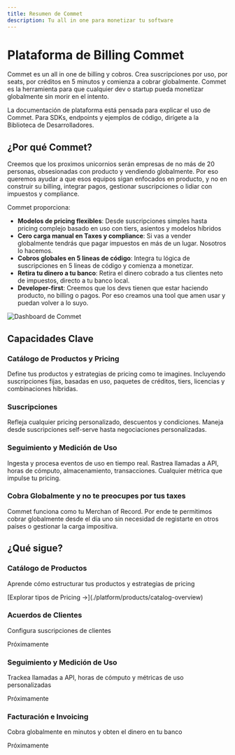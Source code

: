 ```yaml
---
title: Resumen de Commet
description: Tu all in one para monetizar tu software
---
```



# Plataforma de Billing Commet

Commet es un all in one de billing y cobros. Crea suscripciones por uso, por seats, por créditos en 5 minutos y comienza a cobrar globalmente. Commet es la herramienta para que cualquier dev o startup pueda monetizar globalmente sin morir en el intento. 

<Callout type="info">
La documentación de plataforma está pensada para explicar el uso de Commet. Para SDKs, endpoints y ejemplos de código, dirígete a la Biblioteca de Desarrolladores.
</Callout>

## ¿Por qué Commet?

Creemos que los proximos unicornios serán empresas de no más de 20 personas, obsesionadas con producto y vendiendo globalmente. Por eso queremos ayudar a que esos equipos sigan enfocados en producto, y no en construir su billing, integrar pagos, gestionar suscripciones o lidiar con impuestos y compliance.

Commet proporciona:

- **Modelos de pricing flexibles**: Desde suscripciones simples hasta pricing complejo basado en uso con tiers, asientos y modelos híbridos
- **Cero carga manual en Taxes y compliance**: Si vas a vender globalmente tendrás que pagar impuestos en más de un lugar. Nosotros lo hacemos.
- **Cobros globales en 5 lineas de código**: Integra tu lógica de suscripciones en 5 lineas de código y comienza a monetizar.
- **Retira tu dinero a tu banco**: Retira el dinero cobrado a tus clientes neto de impuestos, directo a tu banco local.
- **Developer-first**: Creemos que los devs tienen que estar haciendo producto, no billing o pagos. Por eso creamos una tool que amen usar y puedan volver a lo suyo.

![Dashboard de Commet](/images/dashboard.png)


## Capacidades Clave

### Catálogo de Productos y Pricing
Define tus productos y estrategias de pricing como te imagines. Incluyendo suscripciones fijas, basadas en uso, paquetes de créditos, tiers, licencias y combinaciones híbridas.

### Suscripciones
Refleja cualquier pricing personalizado, descuentos y condiciones. Maneja desde suscripciones self-serve hasta negociaciones personalizadas.


### Seguimiento y Medición de Uso
Ingesta y procesa eventos de uso en tiempo real. Rastrea llamadas a API, horas de cómputo, almacenamiento, transacciones. Cualquier métrica que impulse tu pricing.

### Cobra Globalmente y no te preocupes por tus taxes
Commet funciona como tu Merchan of Record. Por ende te permitimos cobrar globalmente desde el día uno sin necesidad de registarte en otros países o gestionar la carga impositiva.

## ¿Qué sigue?

<div className="grid grid-cols-1 md:grid-cols-2 gap-4">
  <div className="border rounded-lg p-4">
    <h3 className="font-semibold mt-0">Catálogo de Productos</h3>
    <p className="text-sm text-muted-foreground">Aprende cómo estructurar tus productos y estrategias de pricing</p>
    <p className="text-sm">[Explorar tipos de Pricing →](./platform/products/catalog-overview)</p>
  </div>

  <div className="border rounded-lg p-4 opacity-50 cursor-not-allowed">
    <h3 className="font-semibold mt-0">Acuerdos de Clientes</h3>
    <p className="text-sm text-muted-foreground">Configura suscripciones de clientes</p>
    <p className="text-sm text-muted-foreground">Próximamente</p>
  </div>

  <div className="border rounded-lg p-4 opacity-50 cursor-not-allowed">
    <h3 className="font-semibold mt-0">Seguimiento y Medición de Uso</h3>
    <p className="text-sm text-muted-foreground">Trackea llamadas a API, horas de cómputo y métricas de uso personalizadas</p>
    <p className="text-sm text-muted-foreground">Próximamente</p>
  </div>

  <div className="border rounded-lg p-4 opacity-50 cursor-not-allowed">
    <h3 className="font-semibold mt-0">Facturación e Invoicing</h3>
    <p className="text-sm text-muted-foreground">Cobra globalmente en minutos y obten el dinero en tu banco</p>
    <p className="text-sm text-muted-foreground">Próximamente</p>
  </div>
</div>
